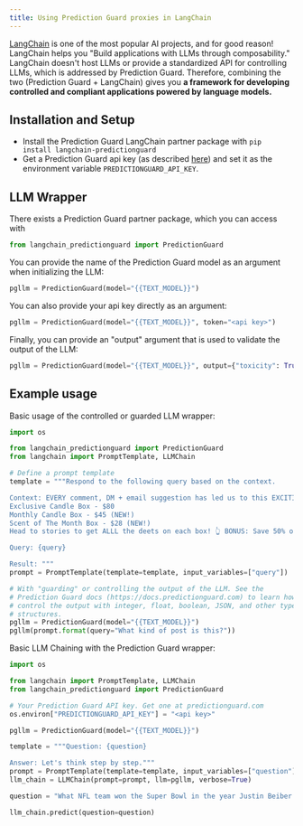 ```yaml
---
title: Using Prediction Guard proxies in LangChain
---
```


[LangChain](https://github.com/hwchase17/langchain) is one of the most popular AI projects, and for good reason! LangChain
helps you "Build applications with LLMs through composability." LangChain doesn't host LLMs or provide a standardized API for controlling LLMs, which is addressed by Prediction Guard. Therefore, combining the two (Prediction Guard + LangChain) gives you **a framework for developing controlled and compliant applications powered by language models.**

## Installation and Setup
- Install the Prediction Guard LangChain partner package with `pip install langchain-predictionguard`
- Get a Prediction Guard api key (as described [here](https://docs.predictionguard.com/)) and set it as the environment variable `PREDICTIONGUARD_API_KEY`.
## LLM Wrapper

There exists a Prediction Guard partner package, which you can access with
```python
from langchain_predictionguard import PredictionGuard
```

You can provide the name of the Prediction Guard model as an argument when initializing the LLM:
```python
pgllm = PredictionGuard(model="{{TEXT_MODEL}}")
```

You can also provide your api key directly as an argument:
```python
pgllm = PredictionGuard(model="{{TEXT_MODEL}}", token="<api key>")
```

Finally, you can provide an "output" argument that is used to validate the output of the LLM:
```python
pgllm = PredictionGuard(model="{{TEXT_MODEL}}", output={"toxicity": True})
```

## Example usage

Basic usage of the controlled or guarded LLM wrapper:
```python
import os

from langchain_predictionguard import PredictionGuard
from langchain import PromptTemplate, LLMChain

# Define a prompt template
template = """Respond to the following query based on the context.

Context: EVERY comment, DM + email suggestion has led us to this EXCITING announcement! 🎉 We have officially added TWO new candle subscription box options! 📦
Exclusive Candle Box - $80 
Monthly Candle Box - $45 (NEW!)
Scent of The Month Box - $28 (NEW!)
Head to stories to get ALLL the deets on each box! 👆 BONUS: Save 50% on your first box with code 50OFF! 🎉

Query: {query}

Result: """
prompt = PromptTemplate(template=template, input_variables=["query"])

# With "guarding" or controlling the output of the LLM. See the 
# Prediction Guard docs (https://docs.predictionguard.com) to learn how to 
# control the output with integer, float, boolean, JSON, and other types and
# structures.
pgllm = PredictionGuard(model="{{TEXT_MODEL}}")
pgllm(prompt.format(query="What kind of post is this?"))
```

Basic LLM Chaining with the Prediction Guard wrapper:
```python
import os

from langchain import PromptTemplate, LLMChain
from langchain_predictionguard import PredictionGuard

# Your Prediction Guard API key. Get one at predictionguard.com
os.environ["PREDICTIONGUARD_API_KEY"] = "<api key>"

pgllm = PredictionGuard(model="{{TEXT_MODEL}}")

template = """Question: {question}

Answer: Let's think step by step."""
prompt = PromptTemplate(template=template, input_variables=["question"])
llm_chain = LLMChain(prompt=prompt, llm=pgllm, verbose=True)

question = "What NFL team won the Super Bowl in the year Justin Beiber was born?"

llm_chain.predict(question=question)
```
